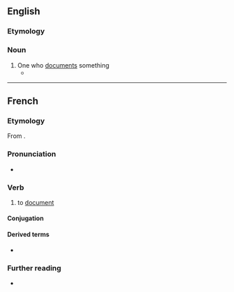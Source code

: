 ==English==

===Etymology===
{{suffix|document|er|lang=en}}

===Noun===
{{en-noun}}

# One who [[document]]s something
#* {{quote-journal|1988|June 10|Justin Hayford|The Human Radio|Chicago Reader|url=https://securesite.chireader.com/cgi-bin/Archive/abridged2.bat?path=1988/880610/SHERRI
|passage=But Osterman is not merely a '''documenter''', preserving the lost art form of the radio drama.}}

----

==French==

===Etymology===
From {{suffix|fr|document|er}}.

===Pronunciation===
* {{IPA|/dɔ.ky.mɑ̃.te/|lang=fr}}

===Verb===
{{fr-verb}}

# to [[document]] {{gloss|to record in documents}}

====Conjugation====
{{fr-conj-auto}}

====Derived terms====
* {{l|fr|documentation}}

===Further reading===
* {{R:TLFi}}